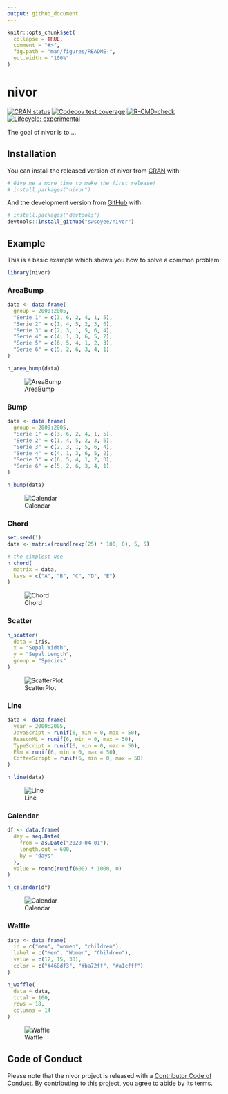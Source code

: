 ```yaml
---
output: github_document
---
```


<!-- README.md is generated from README.Rmd. Please edit that file -->

```r
knitr::opts_chunk$set(
  collapse = TRUE,
  comment = "#>",
  fig.path = "man/figures/README-",
  out.width = "100%"
)
```

# nivor

<!-- badges: start -->
[![CRAN status](https://www.r-pkg.org/badges/version/nivor)](https://CRAN.R-project.org/package=nivor)
[![Codecov test coverage](https://codecov.io/gh/swsoyee/nivor/branch/main/graph/badge.svg)](https://codecov.io/gh/swsoyee/nivor?branch=main)
[![R-CMD-check](https://github.com/swsoyee/nivor/workflows/R-CMD-check/badge.svg)](https://github.com/swsoyee/nivor/actions)
[![Lifecycle: experimental](https://img.shields.io/badge/lifecycle-experimental-orange.svg)](https://www.tidyverse.org/lifecycle/#experimental)
<!-- badges: end -->

The goal of nivor is to ...

## Installation

~~You can install the released version of nivor from [CRAN](https://CRAN.R-project.org)~~ with:

``` r
# Give me a more time to make the first release!
# install.packages("nivor")
```

And the development version from [GitHub](https://github.com/swsoyee/nivor) with:

```r
# install.packages("devtools")
devtools::install_github("swsoyee/nivor")
```

## Example

This is a basic example which shows you how to solve a common problem:
```r
library(nivor)
```

### AreaBump

```r
data <- data.frame(
  group = 2000:2005,
  "Serie 1" = c(3, 6, 2, 4, 1, 5),
  "Serie 2" = c(1, 4, 5, 2, 3, 6),
  "Serie 3" = c(2, 3, 1, 5, 6, 4),
  "Serie 4" = c(4, 1, 3, 6, 5, 2),
  "Serie 5" = c(6, 5, 4, 1, 2, 3),
  "Serie 6" = c(5, 2, 6, 3, 4, 1)
)

n_area_bump(data)
```

![AreaBump](man/figures/AreaBump.png)

### Bump
```r
data <- data.frame(
  group = 2000:2005,
  "Serie 1" = c(3, 6, 2, 4, 1, 5),
  "Serie 2" = c(1, 4, 5, 2, 3, 6),
  "Serie 3" = c(2, 3, 1, 5, 6, 4),
  "Serie 4" = c(4, 1, 3, 6, 5, 2),
  "Serie 5" = c(6, 5, 4, 1, 2, 3),
  "Serie 6" = c(5, 2, 6, 3, 4, 1)
)

n_bump(data)
```

![Calendar](man/figures/Bump.png)

### Chord

```r
set.seed(1)
data <- matrix(round(rexp(25) * 100, 0), 5, 5)

# the simplest use
n_chord(
  matrix = data,
  keys = c("A", "B", "C", "D", "E")
)
```

![Chord](man/figures/Chord.png)

### Scatter

```r
n_scatter(
  data = iris,
  x = "Sepal.Width",
  y = "Sepal.Length",
  group = "Species"
)
```
![ScatterPlot](man/figures/ScatterPlot.png)

### Line 

```r
data <- data.frame(
  year = 2000:2005,
  JavaScript = runif(6, min = 0, max = 50),
  ReasonML = runif(6, min = 0, max = 50),
  TypeScript = runif(6, min = 0, max = 50),
  Elm = runif(6, min = 0, max = 50),
  CoffeeScript = runif(6, min = 0, max = 50)
)

n_line(data)
```
![Line](man/figures/Line.png)

### Calendar

```r
df <- data.frame(
  day = seq.Date(
    from = as.Date("2020-04-01"),
    length.out = 600,
    by = "days"
  ),
  value = round(runif(600) * 1000, 0)
)

n_calendar(df)
```

![Calendar](man/figures/Calendar.png)

### Waffle

```r
data <- data.frame(
  id = c("men", "women", "children"),
  label = c("Men", "Women", "Children"),
  value = c(12, 15, 30),
  color = c("#468df3", "#ba72ff", "#a1cfff")
)

n_waffle(
  data = data,
  total = 100,
  rows = 18,
  columns = 14
)
```

![Waffle](man/figures/Waffle.png)

## Code of Conduct

Please note that the nivor project is released with a [Contributor Code of Conduct](https://contributor-covenant.org/version/2/0/CODE_OF_CONDUCT.html). By contributing to this project, you agree to abide by its terms.
